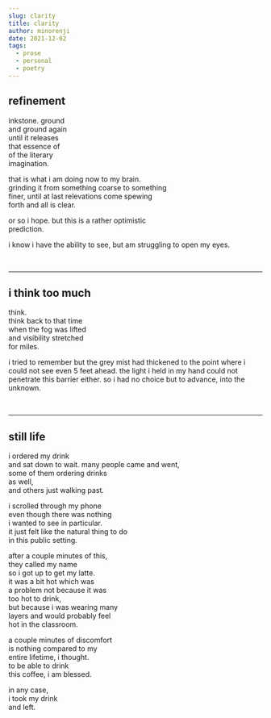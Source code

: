 ```yaml
---
slug: clarity
title: clarity
author: minorenji
date: 2021-12-02
tags:
  - prose
  - personal
  - poetry
---
```


## refinement

inkstone. ground  
and ground again  
until it releases  
that essence of  
of the literary  
imagination.

that is what i am doing now to my brain.  
grinding it from something coarse to something  
finer, until at last relevations come spewing  
forth and all is clear.  

or so i hope. but this is a rather optimistic  
prediction.

i know i have the ability to see, but am struggling to open my eyes.

<br/>

---
## i think too much
think.  
think back to that time  
when the fog was lifted  
and visibility stretched  
for miles.

i tried to remember but the grey mist had thickened to the point where i could not see even 5 feet ahead. the light i held in my hand could not penetrate this barrier either. so i had no choice but to advance, into the unknown.

<br/>

---
## still life
i ordered my drink   
and sat down to wait.
many people came and went,  
some of them ordering drinks  
as well,  
and others just walking past.  

i scrolled through my phone  
even though there was nothing  
i wanted to see in particular.  
it just felt like the natural thing to do  
in this public setting.  

after a couple minutes of this,  
they called my name  
so i got up to get my latte.  
it was a bit hot which was  
a problem not because it was  
too hot to drink,  
but because i was wearing many  
layers and would probably feel  
hot in the classroom.  

a couple minutes of discomfort  
is nothing compared to my  
entire lifetime, i thought.  
to be able to drink  
this coffee, i am blessed.

in any case,  
i took my drink  
and left.